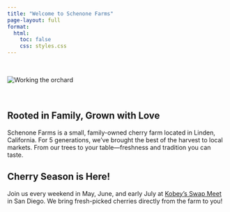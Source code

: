 ```yaml
---
title: "Welcome to Schenone Farms"
page-layout: full
format:
  html:
    toc: false
    css: styles.css
---
```


<img src="images/schenone_farms_truck.JPG" alt="Working the orchard" class="img-fluid rounded mx-auto d-block" style="max-width: 600px; margin: 2rem 0;">

<section class="intro">
  <h2>Rooted in Family, Grown with Love</h2>
  <p>
    Schenone Farms is a small, family-owned cherry farm located in Linden, California. For 5 generations, we've brought the best of the harvest to local markets. From our trees to your table—freshness and tradition you can taste.
  </p>
</section>

<section class="seasonal">
  <h2>Cherry Season is Here!</h2>
  <p>
    Join us every weekend in May, June, and early July at 
    <a href="https://kobeyswap.com" target="_blank">Kobey's Swap Meet</a> 
    in San Diego. We bring fresh-picked cherries directly from the farm to you!
  </p>
</section>
